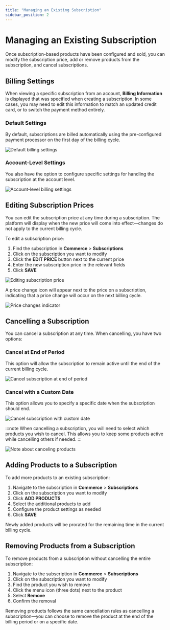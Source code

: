 ```yaml
---
title: "Managing an Existing Subscription"
sidebar_position: 2
---
```


# Managing an Existing Subscription

Once subscription-based products have been configured and sold, you can modify the subscription price, add or remove products from the subscription, and cancel subscriptions.

## Billing Settings

When viewing a specific subscription from an account, **Billing Information** is displayed that was specified when creating a subscription. In some cases, you may need to edit this information to match an updated credit card, or to switch the payment method entirely.

### Default Settings
By default, subscriptions are billed automatically using the pre-configured payment processor on the first day of the billing cycle.

![Default billing settings](/img/commerce/commerce-subscriptions/default-billing-settings.png)

### Account-Level Settings
You also have the option to configure specific settings for handling the subscription at the account level.

![Account-level billing settings](/img/commerce/commerce-subscriptions/account-level-billing-settings.png)

## Editing Subscription Prices

You can edit the subscription price at any time during a subscription. The platform will display when the new price will come into effect—changes do not apply to the current billing cycle.

To edit a subscription price:

1. Find the subscription in **Commerce** > **Subscriptions**
2. Click on the subscription you want to modify
3. Click the **EDIT PRICE** button next to the current price
4. Enter the new subscription price in the relevant fields
5. Click **SAVE**

![Editing subscription price](/img/commerce/commerce-subscriptions/edit-subscription-price.png)

A price change icon will appear next to the price on a subscription, indicating that a price change will occur on the next billing cycle.

![Price changes indicator](/img/commerce/commerce-subscriptions/price-changes.png)

## Cancelling a Subscription

You can cancel a subscription at any time. When cancelling, you have two options:

### Cancel at End of Period
This option will allow the subscription to remain active until the end of the current billing cycle.

![Cancel subscription at end of period](/img/commerce/commerce-subscriptions/cancel-subscription-end-period.png)

### Cancel with a Custom Date
This option allows you to specify a specific date when the subscription should end.

![Cancel subscription with custom date](/img/commerce/commerce-subscriptions/cancel-subscription-custom-date.png)

:::note
When cancelling a subscription, you will need to select which products you wish to cancel. This allows you to keep some products active while cancelling others if needed.
:::

![Note about canceling products](/img/commerce/commerce-subscriptions/cancel-products-note.png)

## Adding Products to a Subscription

To add more products to an existing subscription:

1. Navigate to the subscription in **Commerce** > **Subscriptions**
2. Click on the subscription you want to modify
3. Click **ADD PRODUCTS**
4. Select the additional products to add
5. Configure the product settings as needed
6. Click **SAVE**

Newly added products will be prorated for the remaining time in the current billing cycle.

## Removing Products from a Subscription

To remove products from a subscription without cancelling the entire subscription:

1. Navigate to the subscription in **Commerce** > **Subscriptions**
2. Click on the subscription you want to modify
3. Find the product you wish to remove
4. Click the menu icon (three dots) next to the product
5. Select **Remove**
6. Confirm the removal

Removing products follows the same cancellation rules as cancelling a subscription—you can choose to remove the product at the end of the billing period or on a specific date.